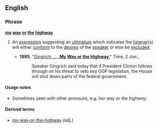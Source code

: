 ==English==

===Phrase===
'''[[my]] [[way]] [[or]] [[the]] [[highway]]'''

# {{context|chiefly|US|idiomatic}} An [[expression]] suggesting an [[ultimatum]] which indicates the [[listener]](s) will either [[conform]] to the [[desire]]s of the [[speaker]] or else be [[exclude]]d.
#* '''1995''', "[http://www.time.com/time/nation/article/0,8599,3984,00.html Gingrich . . . '''My Way or the Highway''']," ''Time'', 2 Jun.,
#*: Speaker Gingrich said today that if President Clinton follows through on his threat to veto key GOP legislation, the House will shut down parts of the federal government.

====Usage notes====
* Sometimes seen with other pronouns, e.g. ''her way or the highway''.

====Derived terms====
* [[my-way-or-the-highway]] ''(adj.)''